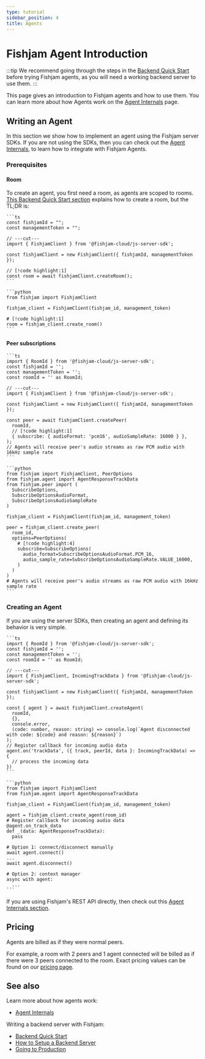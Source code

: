 ```yaml
---
type: tutorial
sidebar_position: 4
title: Agents
---
```



# Fishjam Agent Introduction

:::tip
We recommend going through the steps in the [Backend Quick Start](../tutorials/backend-quick-start)
before trying Fishjam agents, as you will need a working backend server to use them.
:::

This page gives an introduction to Fishjam agents and how to use them.
You can learn more about how Agents work on the [Agent Internals](../explanation/agent-internals) page.

<AgentDefinition />

## Writing an Agent

In this section we show how to implement an agent using the Fishjam server SDKs.
If you are not using the SDKs, then you can check out the [Agent Internals](../explanation/agent-internals#agent-lifecycle), to learn how to integrate with Fishjam Agents.

### Prerequisites

#### Room

To create an agent, you first need a room, as agents are scoped to rooms.
[This Backend Quick Start section](../tutorials/backend-quick-start#step-4-create-a-room) explains how to create a room, but the TL;DR is:

<Tabs groupId="language">
  <TabItem value="ts" label="TypeScript">
  
    ```ts
    const fishjamId = "";
    const managementToken = "";
    
    // ---cut---
    import { FishjamClient } from '@fishjam-cloud/js-server-sdk';

    const fishjamClient = new FishjamClient({ fishjamId, managementToken });

    // [!code highlight:1]
    const room = await fishjamClient.createRoom();
    ```

  </TabItem>

  <TabItem value="python" label="Python">

    ```python
    from fishjam import FishjamClient

    fishjam_client = FishjamClient(fishjam_id, management_token)

    # [!code highlight:1]
    room = fishjam_client.create_room()
    ```

  </TabItem>
</Tabs>

#### Peer subscriptions

<Subscriptions />

<Tabs groupId="language">
  <TabItem value="ts" label="TypeScript">
  
    ```ts
    import { RoomId } from '@fishjam-cloud/js-server-sdk';
    const fishjamId = '';
    const managementToken = '';
    const roomId = '' as RoomId;

    // ---cut---
    import { FishjamClient } from '@fishjam-cloud/js-server-sdk';

    const fishjamClient = new FishjamClient({ fishjamId, managementToken });

    const peer = await fishjamClient.createPeer(
      roomId,
      // [!code highlight:1]
      { subscribe: { audioFormat: 'pcm16', audioSampleRate: 16000 } },
    );
    // Agents will receive peer's audio streams as raw PCM audio with 16kHz sample rate
    ```

  </TabItem>

  <TabItem value="python" label="Python">

    ```python
    from fishjam import FishjamClient, PeerOptions
    from fishjam.agent import AgentResponseTrackData
    from fishjam.peer import (
      SubscribeOptions,
      SubscribeOptionsAudioFormat,
      SubscribeOptionsAudioSampleRate
    )

    fishjam_client = FishjamClient(fishjam_id, management_token)

    peer = fishjam_client.create_peer(
      room_id,
      options=PeerOptions(
        # [!code highlight:4]
        subscribe=SubscribeOptions(
          audio_format=SubscribeOptionsAudioFormat.PCM_16,
          audio_sample_rate=SubscribeOptionsAudioSampleRate.VALUE_16000,
        )
      )
    )
    # Agents will receive peer's audio streams as raw PCM audio with 16kHz sample rate
    ```

  </TabItem>

</Tabs>

### Creating an Agent

If you are using the server SDKs, then creating an agent and defining its behavior is very simple.

<Tabs groupId="language">
  <TabItem value="ts" label="TypeScript">
  
    ```ts
    import { RoomId } from '@fishjam-cloud/js-server-sdk';
    const fishjamId = '';
    const managementToken = '';
    const roomId = '' as RoomId;

    // ---cut---
    import { FishjamClient, IncomingTrackData } from '@fishjam-cloud/js-server-sdk';

    const fishjamClient = new FishjamClient({ fishjamId, managementToken });

    const { agent } = await fishjamClient.createAgent(
      roomId,
      {},
      console.error,
      (code: number, reason: string) => console.log(`Agent disconnected with code: ${code} and reason: ${reason}`)
    );
    // Register callback for incoming audio data
    agent.on('trackData', ({ track, peerId, data }: IncomingTrackData) => {
      // process the incoming data
    })
    ```

  </TabItem>

  <TabItem value="python" label="Python">

    ```python
    from fishjam import FishjamClient
    from fishjam.agent import AgentResponseTrackData

    fishjam_client = FishjamClient(fishjam_id, management_token)

    agent = fishjam_client.create_agent(room_id)
    # Register callback for incoming audio data
    @agent.on_track_data
    def _(data: AgentResponseTrackData):
      pass

    # Option 1: connect/disconnect manually
    await agent.connect()
    ...
    await agent.disconnect()

    # Option 2: context manager
    async with agent:
      ...
    ```

  </TabItem>

</Tabs>

If you are using Fishjam's REST API directly, then check out this [Agent Internals section](../explanation/agent-internals#step-1-creating-an-agent-in-fishjam).

## Pricing

Agents are billed as if they were normal peers.

For example, a room with 2 peers and 1 agent connected will be billed as if there were 3 peers connected to the room.
Exact pricing values can be found on our [pricing page](https://fishjam.io/#pricing).

## See also

Learn more about how agents work:

- [Agent Internals](../explanation/agent-internals)

Writing a backend server with Fishjam:

- [Backend Quick Start](../tutorials/backend-quick-start)
- [How to Setup a Backend Server](../how-to/backend/server-setup)
- [Going to Production](../how-to/backend/production-deployment)
